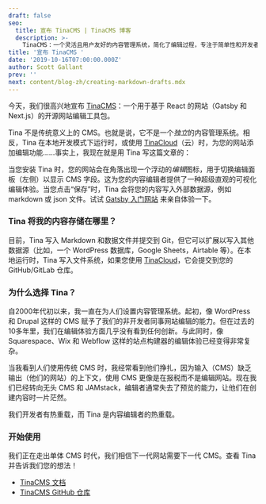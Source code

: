 ```yaml
---
draft: false
seo:
  title: 宣布 TinaCMS | TinaCMS 博客
  description: >-
    TinaCMS：一个灵活且用户友好的内容管理系统，简化了编辑过程，专注于简单性和开发者体验。
title: '宣布 TinaCMS '
date: '2019-10-16T07:00:00.000Z'
author: Scott Gallant
prev: ''
next: content/blog-zh/creating-markdown-drafts.mdx
---
```


<Youtube embedSrc="https://www.youtube.com/embed/iPDCmbaEF0Y" />

今天，我们很高兴地宣布 [TinaCMS](https://github.com/tinacms/tinacms)：一个用于基于 React 的网站（Gatsby 和 Next.js）的开源网站编辑工具包。

Tina 不是传统意义上的 CMS。也就是说，它不是一个*独立*的内容管理系统。相反，Tina 在本地开发模式下运行时，或使用 [TinaCloud](/docs/tinacloud/overview)（云）时，为您的网站添加编辑功能……事实上，我现在就是用 Tina 写这篇文章的：

<WebmEmbed embedSrc="/img/blog/announcing-tinacms/tina-cms-announcement-post.webm" />

当您安装 Tina 时，您的网站会在角落出现一个浮动的*编辑*图标，用于切换编辑面板（左侧）以显示 CMS 字段。这为您的内容编辑者提供了一种超级直观的可视化编辑体验。当您点击“保存”时，Tina 会将您的内容写入外部数据源，例如 markdown 或 json 文件。试试 [Gatsby 入门网站](/docs/guides/converting-gatsby-to-tina) 来亲自体验一下。

### Tina 将我的内容存储在哪里？

目前，Tina 写入 Markdown 和数据文件并提交到 Git，但它可以扩展以写入其他数据源（比如，一个 WordPress 数据库，Google Sheets，Airtable 等）。在本地运行时，Tina 写入文件系统，如果您使用 [TinaCloud](/docs/tinacloud/overview)，它会提交到您的 GitHub/GitLab 仓库。

### 为什么选择 Tina？

自2000年代初以来，我一直在为人们设置内容管理系统。起初，像 WordPress 和 Drupal 这样的 CMS 赋予了我们的非开发者同事网站编辑的能力。但在过去的10多年里，我们在编辑体验方面几乎没有看到任何创新。与此同时，像 Squarespace、Wix 和 Webflow 这样的站点构建器的编辑体验已经变得非常复杂。

当我看到人们使用传统 CMS 时，我经常看到他们挣扎，因为输入（CMS）缺乏输出（他们的网站）的上下文，使用 CMS 更像是在报税而不是编辑网站。现在我们已经转向无头 CMS 和 JAMstack，编辑者通常失去了预览的能力，让他们在创建内容时一片茫然。

我们开发者有热重载，而 Tina 是内容编辑者的热重载。

### 开始使用

我们正在走出单体 CMS 时代，我们相信下一代网站需要下一代 CMS。查看 Tina 并告诉我们您的想法！

* [TinaCMS 文档](https://tinacms.io/docs/getting-started)
* [TinaCMS GitHub 仓库](https://github.com/tinacms/tinacms)
